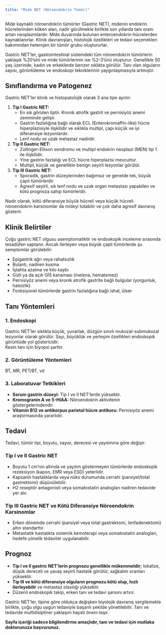 ```yaml
---
title: "Mide NET (Nöroendokrin Tümör)"
---
```



Mide kaynaklı nöroendokrin tümörler (Gastric NET), midenin endokrin hücrelerinden köken alan, nadir görülmekle birlikte son yıllarda tanı oranı artan neoplazmlardır. Mide duvarında bulunan enteroendokrin hücrelerden kaynaklanırlar. Klinik davranışları, histolojik özellikleri ve tedavi seçenekleri bakımından heterojen bir tümör grubu oluştururlar.


Gastric NET’ler, gastrointestinal sistemdeki tüm nöroendokrin tümörlerin yaklaşık %20’sini ve mide tümörlerinin ise %2-3’ünü oluşturur. Genellikle 50 yaş üzerinde, kadın ve erkeklerde benzer sıklıkta görülür. Tanı olan olguların sayısı, görüntüleme ve endoskopi tekniklerinin yaygınlaşmasıyla artmıştır.

## Sınıflandırma ve Patogenez

Gastric NET’ler klinik ve histopatolojik olarak 3 ana tipe ayrılır:

1. **Tip I Gastric NET:**  
   - En sık görülen tiptir. Kronik atrofik gastrit ve pernisiyöz anemi zemininde gelişir.  
   - Gastrin fazlalığına bağlı olarak ECL (Enterokromaffin-like) hücre hiperplazisiyle ilişkilidir ve sıklıkla multipl, çapı küçük ve iyi diferansiye lezyonlardır.  
   - Lenf nodu ve uzak metastaz nadirdir.

2. **Tip II Gastric NET:**  
   - Zollinger-Ellison sendromu ve multipl endokrin neoplazi (MEN) tip 1 ile ilişkilidir.  
   - Yine gastrin fazlalığı ve ECL hücre hiperplazisi mevcuttur.  
   - Multipl, küçük ve genellikle benign seyirli lezyonlar görülür.

3. **Tip III Gastric NET:**  
   - Sporadik, gastrin düzeylerinden bağımsız ve genelde tek, büyük çaplı tümörlerdir.  
   - Agresif seyirli, sık lenf nodu ve uzak organ metastazı yapabilen ve kötü prognoza sahip tümörlerdir.

Nadir olarak, kötü diferansiye büyük hücreli veya küçük hücreli nöroendokrin karsinomlar da mideyi tutabilir ve çok daha agresif davranış gösterir.

## Klinik Belirtiler

Çoğu gastric NET olgusu asemptomatiktir ve endoskopik inceleme sırasında tesadüfen saptanır. Ancak ilerleyen veya büyük çaplı tümörlerde şu semptomlar görülebilir:

- Epigastrik ağrı veya rahatsızlık
- Bulantı, nadiren kusma
- İştahta azalma ve kilo kaybı
- Gizli ya da açık GİS kanaması (melena, hematemez)
- Pernisiyöz anemi veya kronik atrofik gastrite bağlı bulgular (yorgunluk, halsizlik)
- Fonksiyonel tümörlerde gastrin fazlalığına bağlı ishal, ülser

## Tanı Yöntemleri

### 1. Endoskopi
Gastric NET’ler sıklıkla küçük, yuvarlak, düzgün sınırlı mukozal-submukozal lezyonlar olarak görülür. Sayı, büyüklük ve yerleşim özellikleri endoskopik görüntüde yol göstericidir.  
Kesin tanı için biyopsi şarttır.

### 2. Görüntüleme Yöntemleri
BT, MR, PET/BT, vd


### 3. Laboratuvar Tetkikleri
- **Serum gastrin düzeyi:** Tip I ve II NET’lerde yüksektir.
- **Kromogranin A ve 5-HIAA:** Nöroendokrin aktivitenin göstergelerindendir.
- **Vitamin B12 ve antikorpus parietal hücre antikoru:** Pernisiyöz anemi araştırmasında yararlıdır.

## Tedavi

Tedavi, tümör tipi, boyutu, sayısı, derecesi ve yayılımına göre değişir:

### Tip I ve II Gastric NET  
- Boyutu 1 cm’nin altında ve yayılım göstermeyen tümörlerde endoskopik rezeksiyon (kapon, EMR veya ESD) yeterlidir.
- Kapsamlı hastalıklarda veya nüks durumunda cerrahi (parsiyel/total gastrektomi) düşünülebilir.
- H2 reseptör antagonisti veya somatostatin analogları nadiren tedavide yer alır.

### Tip III Gastric NET ve Kötü Diferansiye Nöroendokrin Karsinomlar  
- Erken dönemde cerrahi (parsiyel veya total gastrektomi, lenfadenektomi) altın standarttır.
- Metastatik hastalıkta sistemik kemoterapi veya somatostatin analogları, hedefe yönelik tedaviler uygulanabilir.

## Prognoz

- **Tip I ve II gastric NET’lerin prognozu genellikle mükemmeldir;** lokalize, düşük dereceli ve yavaş seyirli hastalık görülür, sağkalım oranları yüksektir.
- **Tip III ve kötü diferansiye olguların prognozu kötü olup, hızlı ilerleyebilir** ve metastaz olasılığı yüksektir.
- Düzenli endoskopik takip, erken tanı ve tedavi şansını artırır.

::: {.callout-note}
Gastric NET’ler, tipine göre oldukça değişken biyolojik davranış sergilemekle birlikte, çoğu olgu uygun tedaviyle başarılı şekilde yönetilebilir. Tanı ve tedavide multidisipliner yaklaşım hayati önem taşır.
:::



**Sayfa içeriği sadece bilgilendirme amaçlıdır, tanı ve tedavi için mutlaka doktorunuza başvurunuz.**